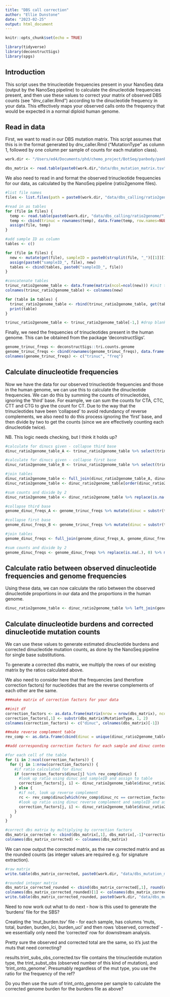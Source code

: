 ```yaml
---
title: "DBS call correction"
author: "Ellie Dunstone"
date: "2023-02-25"
output: html_document
---
```


```r
knitr::opts_chunk$set(echo = TRUE)
```

```r
library(tidyverse)
library(deconstructSigs)
library(spgs)
```

## Introduction

This script uses the trinucleotide frequencies present in your NanoSeq data (output by the NanoSeq pipeline) to calculate the dinucleotide frequencies present, and then use these values to correct your matrix of observed DBS counts (see "dnv_caller.Rmd") according to the dinucleotide frequency in your data. This effectively maps your observed calls onto the frequency that would be expected in a normal diploid human genome.

## Read in data

First, we want to read in our DBS mutation matrix. This script assumes that this is in the format generated by dnv_caller.Rmd ("MutationType" as column 1, followed by one column per sample of counts for each mutation class).

```r
work.dir <- "/Users/ed4/Documents/phd/chemo_project/BotSeq/panbody/panbody_20230106/"
```

```r
dbs_matrix <- read.table(paste0(work.dir,"data/dbs_mutation_matrix.tsv"), header = TRUE)
```

We also need to read in and format the observed trinucleotide frequencies for our data, as calculated by the NanoSeq pipeline (ratio2genome files).

```r
#list file names
files <- list.files(path = paste0(work.dir, "data/dbs_calling/ratio2genome/"), pattern = "*.tsv$")

#read in as tables
for (file in files) {
  temp <- read.table(paste0(work.dir, "data/dbs_calling/ratio2genome/", file), sep="\t", header = TRUE)
  temp <- cbind(trinuc = rownames(temp), data.frame(temp, row.names=NULL))
  assign(file, temp)
}

#add sample ID as column
tables <- c()

for (file in files) {
  new <- mutate(get(file), sampleID = paste0(strsplit(file, "_")[[1]][1], "_", strsplit(file, "_")[[1]][2]))
  assign(paste0("sampleID_", file), new)
  tables <- cbind(tables, paste0("sampleID_", file))
}

#concatenate tables
trinuc_ratio2genome_table <- data.frame(matrix(ncol=ncol(new))) #init table
colnames(trinuc_ratio2genome_table) <- colnames(new)

for (table in tables) {
  trinuc_ratio2genome_table <- rbind(trinuc_ratio2genome_table, get(table))
  print(table)
}

trinuc_ratio2genome_table <- trinuc_ratio2genome_table[-1,] #drop blank first row
```

Finally, we need the frequencies of trinucleotides present in the human genome. This can be obtained from the package 'deconstructSigs'.

```r
genome_trinuc_freqs <- deconstructSigs::tri.counts.genome
genome_trinuc_freqs <- cbind(rownames(genome_trinuc_freqs), data.frame(genome_trinuc_freqs, row.names=NULL))
colnames(genome_trinuc_freqs) <- c("trinuc", "freq")
```


## Calculate dinucleotide frequencies

Now we have the data for our observed trinucleotide frequencies and those in the human genome, we can use this to calculate the dinucleotide frequencies. We can do this by summing the counts of trinucleotides, ignoring the 'third' base. For example, we can sum the counts for CTA, CTC, CTT and CTG to give the count for CT. Due to the way that the trinucleotides have been 'collapsed' to avoid redundancy of reverse complements, we also need to do this process ignoring the 'first' base, and then divide by two to get the counts (since we are effectively counting each dinucleotide twice).

NB. This logic needs checking, but I think it holds up?

```r
#calculate for dinucs given - collapse third base
dinuc_ratio2genome_table_A <- trinuc_ratio2genome_table %>% select(trinuc, tri_bg, sampleID) %>% mutate(dinuc = substr(trinuc, 1, 2)) %>% group_by(sampleID, dinuc) %>% summarise(dinuc_count_A = sum(tri_bg)) 

#calculate for dinucs given - collapse first base
dinuc_ratio2genome_table_B <- trinuc_ratio2genome_table %>% select(trinuc, tri_bg, sampleID) %>% mutate(dinuc = substr(trinuc, 2, 3)) %>% group_by(sampleID, dinuc) %>% summarise(dinuc_count_B = sum(tri_bg)) 

#join tables
dinuc_ratio2genome_table <- full_join(dinuc_ratio2genome_table_A, dinuc_ratio2genome_table_B)
dinuc_ratio2genome_table <- dinuc_ratio2genome_table[order(dinuc_ratio2genome_table$sampleID),]

#sum counts and divide by 2
dinuc_ratio2genome_table <- dinuc_ratio2genome_table %>% replace(is.na(.), 0) %>% mutate(dinuc_count = (as.numeric(dinuc_count_A) + as.numeric(dinuc_count_B))/2) %>% select(sampleID, dinuc, dinuc_count)
```

```r
#collapse third base
genome_dinuc_freqs_A <- genome_trinuc_freqs %>% mutate(dinuc = substr(trinuc, 1, 2)) %>% group_by(dinuc) %>% summarise(genome_dinuc_count_A = sum(freq))

#collapse first base
genome_dinuc_freqs_B <- genome_trinuc_freqs %>% mutate(dinuc = substr(trinuc, 2, 3)) %>% group_by(dinuc) %>% summarise(genome_dinuc_count_B = sum(freq))

#join tables
genome_dinuc_freqs <- full_join(genome_dinuc_freqs_A, genome_dinuc_freqs_B)

#sum counts and divide by 2
genome_dinuc_freqs <- genome_dinuc_freqs %>% replace(is.na(.), 0) %>% mutate(genome_dinuc_count = (as.numeric(genome_dinuc_count_A) + as.numeric(genome_dinuc_count_B))/2) %>% select(dinuc, genome_dinuc_count)
```


## Calculate ratio between observed dinucleotide frequencies and genome frequencies

Using these data, we can now calculate the ratio between the observed dinucleotide proportions in our data and the proportions in the human genome.

```r
dinuc_ratio2genome_table <- dinuc_ratio2genome_table %>% left_join(genome_dinuc_freqs) %>% mutate(obs_prop = dinuc_count/sum(dinuc_count)) %>% mutate(exp_prop = genome_dinuc_count/sum(genome_dinuc_count)) %>% mutate(dinuc_ratio2genome = obs_prop/exp_prop)
```


## Calculate dinucleotide burdens and corrected dinucleotide mutation counts

We can use these values to generate estimated dinucleotide burdens and corrected dinucleotide mutation counts, as done by the NanoSeq pipeline for single base substitutions. 

To generate a corrected dbs matrix, we multiply the rows of our existing matrix by the ratios calculated above.

We also need to consider here that the frequencies (and therefore correction factors) for nucleotides that are the reverse complements of each other are the same.

```r
###make matrix of correction factors for your data

##init df
correction_factors <- as.data.frame(matrix(nrow = nrow(dbs_matrix), ncol = ncol(dbs_matrix)))
correction_factors[,1] <- substr(dbs_matrix$MutationType, 1, 2)
colnames(correction_factors) <- c("dinuc", colnames(dbs_matrix)[-1])

##make reverse complement table
rev_comp <- as.data.frame(cbind(dinuc = unique(dinuc_ratio2genome_table$dinuc), dinuc_rc = spgs::reverseComplement(unique(dinuc_ratio2genome_table$dinuc), case = "as is")))

##add corresponding correction factors for each sample and dinuc context

#for each cell of the table
for (i in 2:ncol(correction_factors)) {
  for (j in 1:nrow(correction_factors)) { 
    #if ratio calculated for dinuc
    if (correction_factors$dinuc[j] %in% rev_comp$dinuc) { 
      #look up ratio using dinuc and sampleID and assign to table
      correction_factors[j, i] <- dinuc_ratio2genome_table$dinuc_ratio2genome[which(dinuc_ratio2genome_table$dinuc == correction_factors$dinuc[j] & dinuc_ratio2genome_table$sampleID == colnames(correction_factors)[i])] 
    } else { 
      #if not, look up reverse complement
      rc <- rev_comp$dinuc[which(rev_comp$dinuc_rc == correction_factors$dinuc[j])] 
      #look up ratio using dinuc reverse complement and sampleID and assign to table
      correction_factors[j, i] <- dinuc_ratio2genome_table$dinuc_ratio2genome[which(dinuc_ratio2genome_table$dinuc == rc & dinuc_ratio2genome_table$sampleID == colnames(correction_factors)[i])] 
    }
  }
}

#correct dbs matrix by multiplying by correction factors
dbs_matrix_corrected <- cbind(dbs_matrix[,1], dbs_matrix[,-1]*correction_factors[,-1])
colnames(dbs_matrix_corrected) <- colnames(dbs_matrix)
```

We can now output the corrected matrix, as the raw corrected matrix and as the rounded counts (as integer values are required e.g. for signature extraction).

```r
#raw matrix
write.table(dbs_matrix_corrected, paste0(work.dir, "data/dbs_mutation_matrix_onto_genome_raw.tsv"), sep = "\t", row.names = FALSE)

#rounded integer matrix
dbs_matrix_corrected_rounded <- cbind(dbs_matrix_corrected[,1], round(dbs_matrix_corrected[,-1]))
colnames(dbs_matrix_corrected_rounded)[1] <- colnames(dbs_matrix_corrected)[1]
write.table(dbs_matrix_corrected_rounded, paste0(work.dir, "data/dbs_mutation_matrix_onto_genome_rounded.tsv"), sep = "\t", row.names = FALSE)
```



Need to now work out what to do next - how is this used to generate the 'burdens' file for the SBS?

Creating the 'mut_burden.tsv' file - for each sample, has columns 'muts, total, burden, burden_lci, burden_uci' and then rows 'observed, corrected' - we essentially only need the 'corrected' row for downstream analysis.

Pretty sure the observed and corrected total are the same, so it's just the muts that need correcting? 

results.trint_subs_obs_corrected.tsv file contains the trinucleotide mutation type, the trint_subst_obs (observed number of this kind of mutation), and 'trint_onto_genome'. Presumably regardless of the mut type, you use the ratio for the frequency of the ref? 

Do you then use the sum of trint_onto_genome per sample to calculate the corrected genome burden for the burdens file as above?

